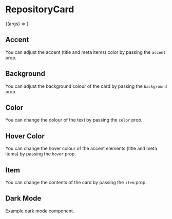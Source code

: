 

<Meta title="Molecules | RepositoryCard" component={RepositoryCard} />

# RepositoryCard

<Preview>
  <Story
    name="Basic"
    args={{
      item: {
        name: 'stegappasaurus',
        description:
          'An mobile app, created using React Native. Uses steganography to hide messages in images.',
        link: '/project/stegappasaurus',
        stars: 4,
        url: 'https://gitlab.com/hmajid2301/stegappasaurus',
      },
    }}
  >
    {(args) => <RepositoryCard {...args} />}
  </Story>
</Preview>

<Props story="Basic" />

## Accent

You can adjust the accent (title and meta items) color by passing the `accent` prop.

<Preview>
  <Story name="Accent Colour">
    <RepositoryCard
      accent="gray-500"
      item={{
        name: 'stegappasaurus',
        description:
          'An mobile app, created using React Native. Uses steganography to hide messages in images.',
        link: '/project/stegappasaurus',
        stars: 4,
        url: 'https://gitlab.com/hmajid2301/stegappasaurus',
      }}
    />
  </Story>
</Preview>

## Background

You can adjust the background colour of the card by passing the `background` prop.

<Preview>
  <Story name="Background">
    <RepositoryCard
      background="gray-100"
      item={{
        name: 'stegappasaurus',
        description:
          'An mobile app, created using React Native. Uses steganography to hide messages in images.',
        link: '/project/stegappasaurus',
        stars: 4,
        url: 'https://gitlab.com/hmajid2301/stegappasaurus',
      }}
    />
  </Story>
</Preview>

## Color

You can change the colour of the text by passing the `color` prop.

<Preview>
  <Story name="Color">
    <RepositoryCard
      color="gray-500"
      item={{
        name: 'stegappasaurus',
        description:
          'An mobile app, created using React Native. Uses steganography to hide messages in images.',
        link: '/project/stegappasaurus',
        stars: 4,
        url: 'https://gitlab.com/hmajid2301/stegappasaurus',
      }}
    />
  </Story>
</Preview>

## Hover Color

You can change the hover colour of the accent elements (title and meta items) by passing the `hover` prop.

<Preview>
  <Story name="Hover Color">
    <RepositoryCard
      hover="purple-500"
      item={{
        name: 'stegappasaurus',
        description:
          'An mobile app, created using React Native. Uses steganography to hide messages in images.',
        link: '/project/stegappasaurus',
        stars: 4,
        url: 'https://gitlab.com/hmajid2301/stegappasaurus',
      }}
    />
  </Story>
</Preview>

## Item

You can change the contents of the card by passing the `item` prop.

<Preview>
  <Story name="Item">
    <RepositoryCard
      item={{
        name: 'composerisation',
        description: 'Converts commands between docker run and docker compose.',
        link: '/project/composerisation',
        stars: 1,
        url: 'https://gitlab.com/hmajid2301/composerisation',
      }}
    />
  </Story>
</Preview>

## Dark Mode

Example dark mode component.

<Preview>
  <Story name="Dark Mode">
    <RepositoryCard
      accent="gray-200"
      background={theme.dark.background}
      color={theme.dark.text}
      item={{
        name: 'composerisation',
        description: 'Converts commands between docker run and docker compose.',
        link: '/project/composerisation',
        stars: 1,
        url: 'https://gitlab.com/hmajid2301/composerisation',
      }}
    />
  </Story>
</Preview>
